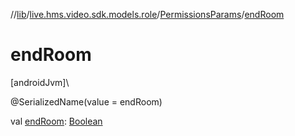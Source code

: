 //[lib](/api-reference/android/v2/home/content)/[live.hms.video.sdk.models.role](../index)/[PermissionsParams](index)/[endRoom](end-room)

# endRoom

[androidJvm]\

@SerializedName(value = endRoom)

val [endRoom](end-room): [Boolean](https://kotlinlang.org/api/latest/jvm/stdlib/kotlin/-boolean/index.html)
